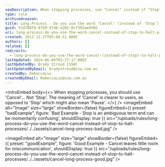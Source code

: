 ```yaml
---
seoDescription: When stopping processes, use "Cancel" instead of "Stop" to clarify intentions and avoid miscommunication.
type: rule
archivedreason:
title: Long Process - Do you use the word 'Cancel' (instead of 'Stop') to halt processes?
guid: 51d780fd-8769-47db-a202-8cf365ae4566
uri: long-process-do-you-use-the-word-cancel-instead-of-stop-to-halt-processes
created: 2012-11-27T03:04:51.000Z
authors: []
related: []
redirects:
  - long-process-do-you-use-the-word-cancel-(instead-of-stop)-to-halt-processes
lastUpdated: 2024-06-08T03:27:17.000Z
lastUpdatedBy: Brady Stroud [SSW]
lastUpdatedByEmail: bradystroud@ssw.com.au
createdBy: RebeccaLiu
createdByEmail: RebeccaLiu@ssw.com.au
---
```


<introEmbed
  body={<>
When stopping processes, you should use 'Cancel'... Not 'Stop'. The meaning of 'Cancel' is clearer to users, as opposed to 'Stop' which might also mean 'Pause'.
  </>}
/>
<imageEmbed
  alt="Image"
  size="large"
  showBorder={false}
  figureEmbed={{
    preset: "badExample",
    figure: 'Bad Example - Stop is an ambiguous term and can be momentarily confusing',
    shouldDisplay: true
  }}
  src="/uploads/rules/long-process-do-you-use-the-word-cancel-instead-of-stop-to-halt-processes/../../assets/cancel-long-process-bad.jpg"
/>

<imageEmbed
  alt="Image"
  size="large"
  showBorder={false}
  figureEmbed={{
    preset: "goodExample",
    figure: 'Good Example - Cancel leaves little room for miscommunication',
    shouldDisplay: true
  }}
  src="/uploads/rules/long-process-do-you-use-the-word-cancel-instead-of-stop-to-halt-processes/../../assets/cancel-long-process-good.jpg"
/>
